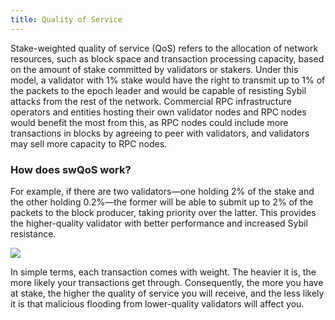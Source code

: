 ```yaml
---
title: Quality of Service
---
```


Stake-weighted quality of service (QoS) refers to the allocation of network resources, such as block space and transaction processing capacity, based on the amount of stake committed by validators or stakers. Under this model, a validator with 1% stake would have the right to transmit up to 1% of the packets to the epoch leader and would be capable of resisting Sybil attacks from the rest of the network. Commercial RPC infrastructure operators and entities hosting their own validator nodes and RPC nodes would benefit the most from this, as RPC nodes could include more transactions in blocks by agreeing to peer with validators, and validators may sell more capacity to RPC nodes.

### How does swQoS work?

For example, if there are two validators—one holding 2% of the stake and the other holding 0.2%—the former will be able to submit up to 2% of the packets to the block producer, taking priority over the latter. This provides the higher-quality validator with better performance and increased Sybil resistance.

<Frame>
<img src="https://2113331469-files.gitbook.io/~/files/v0/b/gitbook-x-prod.appspot.com/o/spaces%2FzYM0pEemeu6F3UKGPAZE%2Fuploads%2FxRADjBj4yovu5Avwkmyt%2Fimage.png?alt=media&token=423ad627-3172-4142-93a6-f415ae2a2bd6" />
</Frame>

In simple terms, each transaction comes with weight. The heavier it is, the more likely your transactions get through. Consequently, the more you have at stake, the higher the quality of service you will receive, and the less likely it is that malicious flooding from lower-quality validators will affect you.

